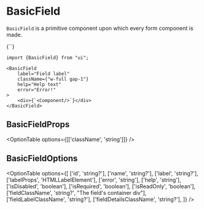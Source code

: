 
# BasicField

`BasicField` is a primitive component upon which every form component is made.

<Preview>
    <BasicField
        label="Field label"
        className={"w-full gap-1"}
        help="Help text"
        error="Error!"
    >
        <div>{`<Component/>`}</div>
    </BasicField>
</Preview>

```tsx
import {BasicField} from "ui";

<BasicField
    label="Field label"
    className={"w-full gap-1"}
    help="Help text"
    error="Error!"
>
    <div>{`<Component/>`}</div>
</BasicField>
```

## BasicFieldProps

<OptionTable options={[['className', 'string']]} />

## BasicFieldOptions

<OptionTable
    options={[
        ['id', 'string?'],
        ['name', 'string?'],
        ['label', 'string?'],
        ['labelProps', 'HTMLLabelElement'],
        ['error', 'string'],
        ['help', 'string'],
        ['isDisabled', 'boolean'],
        ['isRequired', 'boolean'],
        ['isReadOnly', 'boolean'],
        ['fieldClassName', 'string?', "The field's container div"],
        ['fieldLabelClassName', 'string?'],
        ['fieldDetailsClassName', 'string?'],
    ]}
/>
